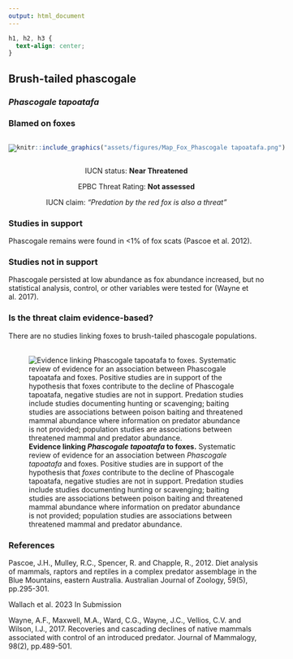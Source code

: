 ```yaml
---
output: html_document
---
```

```css
h1, h2, h3 {
  text-align: center;
}
```

## **Brush-tailed phascogale**
### *Phascogale tapoatafa*
### Blamed on foxes

:::: {style="display: flex;"}

[![](assets/photos/Phascogale tapoatafa.png)](https://www.inaturalist.org/photos/244633142?size=original)

::: {}

:::

::: {}
  ```r
  knitr::include_graphics("assets/figures/Map_Fox_Phascogale tapoatafa.png")
  ```
:::

::::
<center>
IUCN status: **Near Threatened**

EPBC Threat Rating: **Not assessed**

IUCN claim: *"Predation by the red fox is also a threat"*

</center>

### Studies in support

Phascogale remains were found in <1% of fox scats (Pascoe et al. 2012).

### Studies not in support

Phascogale persisted at low abundance as fox abundance increased, but no statistical analysis, control, or other variables were tested for (Wayne et al. 2017).

### Is the threat claim evidence-based?

There are no studies linking foxes to brush-tailed phascogale populations.
<br>
<br>

![**Evidence linking *Phascogale tapoatafa* to foxes.** Systematic review of evidence for an association between *Phascogale tapoatafa* and foxes. Positive studies are in support of the hypothesis that *foxes* contribute to the decline of Phascogale tapoatafa, negative studies are not in support. Predation studies include studies documenting hunting or scavenging; baiting studies are associations between poison baiting and threatened mammal abundance where information on predator abundance is not provided; population studies are associations between threatened mammal and predator abundance.](assets/figures/Main_Evidence_Fox_Phascogale tapoatafa.png)

### References

Pascoe, J.H., Mulley, R.C., Spencer, R. and Chapple, R., 2012. Diet analysis of mammals, raptors and reptiles in a complex predator assemblage in the Blue Mountains, eastern Australia. Australian Journal of Zoology, 59(5), pp.295-301.

Wallach et al. 2023 In Submission

Wayne, A.F., Maxwell, M.A., Ward, C.G., Wayne, J.C., Vellios, C.V. and Wilson, I.J., 2017. Recoveries and cascading declines of native mammals associated with control of an introduced predator. Journal of Mammalogy, 98(2), pp.489-501.


